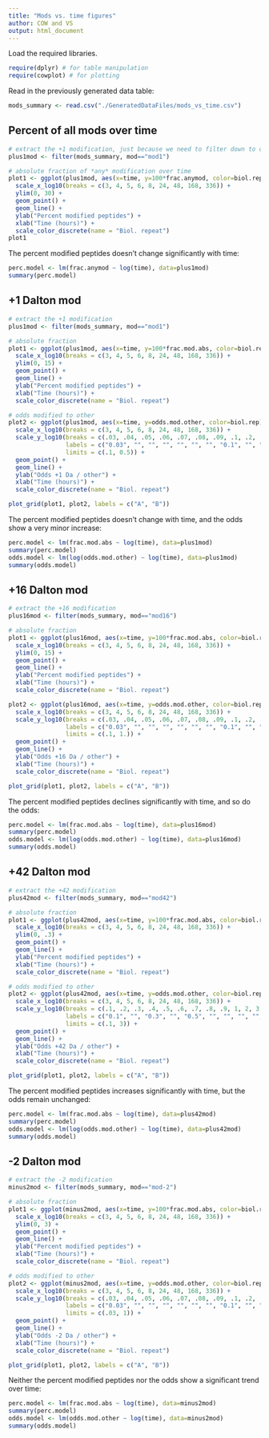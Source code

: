 ```yaml
---
title: "Mods vs. time figures"
author: COW and VS
output: html_document
---
```


Load the required libraries.
```r
require(dplyr) # for table manipulation
require(cowplot) # for plotting
```

Read in the previously generated data table:
```r
mods_summary <- read.csv("./GeneratedDataFiles/mods_vs_time.csv")
```

## Percent of all mods over time
```r
# extract the +1 modification, just because we need to filter down to one data set
plus1mod <- filter(mods_summary, mod=="mod1")

# absolute fraction of *any* modification over time
plot1 <- ggplot(plus1mod, aes(x=time, y=100*frac.anymod, color=biol.rep)) +
  scale_x_log10(breaks = c(3, 4, 5, 6, 8, 24, 48, 168, 336)) +
  ylim(0, 30) + 
  geom_point() +
  geom_line() +
  ylab("Percent modified peptides") +
  xlab("Time (hours)") +
  scale_color_discrete(name = "Biol. repeat")
plot1
```

The percent modified peptides doesn't change significantly with time:
```r
perc.model <- lm(frac.anymod ~ log(time), data=plus1mod)
summary(perc.model)
```

## +1 Dalton mod
```r
# extract the +1 modification
plus1mod <- filter(mods_summary, mod=="mod1")

# absolute fraction
plot1 <- ggplot(plus1mod, aes(x=time, y=100*frac.mod.abs, color=biol.rep)) +
  scale_x_log10(breaks = c(3, 4, 5, 6, 8, 24, 48, 168, 336)) +
  ylim(0, 15) + 
  geom_point() +
  geom_line() +
  ylab("Percent modified peptides") +
  xlab("Time (hours)") +
  scale_color_discrete(name = "Biol. repeat")

# odds modified to other
plot2 <- ggplot(plus1mod, aes(x=time, y=odds.mod.other, color=biol.rep)) +
  scale_x_log10(breaks = c(3, 4, 5, 6, 8, 24, 48, 168, 336)) +
  scale_y_log10(breaks = c(.03, .04, .05, .06, .07, .08, .09, .1, .2, .3, .4, .5, .6, .7, .8, .9, 1, 2, 3, 4, 5),
                labels = c("0.03", "", "", "", "", "", "", "0.1", "", "0.3", "", "0.5", "", "", "", "", "1.0", "", "3.0", "", ""),
                limits = c(.1, 0.5)) + 
  geom_point() +
  geom_line() +
  ylab("Odds +1 Da / other") +
  xlab("Time (hours)") +
  scale_color_discrete(name = "Biol. repeat")

plot_grid(plot1, plot2, labels = c("A", "B"))
```


The percent modified peptides doesn't change with time, and the odds show a very minor increase:
```r
perc.model <- lm(frac.mod.abs ~ log(time), data=plus1mod)
summary(perc.model)
odds.model <- lm(log(odds.mod.other) ~ log(time), data=plus1mod)
summary(odds.model)
```

## +16 Dalton mod
```r
# extract the +16 modification
plus16mod <- filter(mods_summary, mod=="mod16")

# absolute fraction
plot1 <- ggplot(plus16mod, aes(x=time, y=100*frac.mod.abs, color=biol.rep)) +
  scale_x_log10(breaks = c(3, 4, 5, 6, 8, 24, 48, 168, 336)) +
  ylim(0, 15) + 
  geom_point() +
  geom_line() +
  ylab("Percent modified peptides") +
  xlab("Time (hours)") +
  scale_color_discrete(name = "Biol. repeat")

plot2 <- ggplot(plus16mod, aes(x=time, y=odds.mod.other, color=biol.rep)) +
  scale_x_log10(breaks = c(3, 4, 5, 6, 8, 24, 48, 168, 336)) +
  scale_y_log10(breaks = c(.03, .04, .05, .06, .07, .08, .09, .1, .2, .3, .4, .5, .6, .7, .8, .9, 1, 2, 3, 4, 5),
                labels = c("0.03", "", "", "", "", "", "", "0.1", "", "0.3", "", "0.5", "", "", "", "", "1.0", "", "3.0", "", ""),
                limits = c(.1, 1.)) + 
  geom_point() +
  geom_line() +
  ylab("Odds +16 Da / other") +
  xlab("Time (hours)") +
  scale_color_discrete(name = "Biol. repeat")

plot_grid(plot1, plot2, labels = c("A", "B"))
```

The percent modified peptides declines significantly with time, and so do the odds:
```r
perc.model <- lm(frac.mod.abs ~ log(time), data=plus16mod)
summary(perc.model)
odds.model <- lm(log(odds.mod.other) ~ log(time), data=plus16mod)
summary(odds.model)
```

## +42 Dalton mod
```r
# extract the +42 modification
plus42mod <- filter(mods_summary, mod=="mod42")

# absolute fraction
plot1 <- ggplot(plus42mod, aes(x=time, y=100*frac.mod.abs, color=biol.rep)) +
  scale_x_log10(breaks = c(3, 4, 5, 6, 8, 24, 48, 168, 336)) +
  ylim(0, .3) + 
  geom_point() +
  geom_line() +
  ylab("Percent modified peptides") +
  xlab("Time (hours)") +
  scale_color_discrete(name = "Biol. repeat")

# odds modified to other
plot2 <- ggplot(plus42mod, aes(x=time, y=odds.mod.other, color=biol.rep)) +
  scale_x_log10(breaks = c(3, 4, 5, 6, 8, 24, 48, 168, 336)) +
  scale_y_log10(breaks = c(.1, .2, .3, .4, .5, .6, .7, .8, .9, 1, 2, 3, 4, 5),
                labels = c("0.1", "", "0.3", "", "0.5", "", "", "", "", "1.0", "", "3.0", "", ""),
                limits = c(.1, 3)) + 
  geom_point() +
  geom_line() +
  ylab("Odds +42 Da / other") +
  xlab("Time (hours)") +
  scale_color_discrete(name = "Biol. repeat")

plot_grid(plot1, plot2, labels = c("A", "B"))
```

The percent modified peptides increases significantly with time, but the odds remain unchanged:
```r
perc.model <- lm(frac.mod.abs ~ log(time), data=plus42mod)
summary(perc.model)
odds.model <- lm(log(odds.mod.other) ~ log(time), data=plus42mod)
summary(odds.model)
```

## -2 Dalton mod
```r
# extract the -2 modification
minus2mod <- filter(mods_summary, mod=="mod-2")

# absolute fraction
plot1 <- ggplot(minus2mod, aes(x=time, y=100*frac.mod.abs, color=biol.rep)) +
  scale_x_log10(breaks = c(3, 4, 5, 6, 8, 24, 48, 168, 336)) +
  ylim(0, 3) + 
  geom_point() +
  geom_line() +
  ylab("Percent modified peptides") +
  xlab("Time (hours)") +
  scale_color_discrete(name = "Biol. repeat")

# odds modified to other
plot2 <- ggplot(minus2mod, aes(x=time, y=odds.mod.other, color=biol.rep)) +
  scale_x_log10(breaks = c(3, 4, 5, 6, 8, 24, 48, 168, 336)) +
  scale_y_log10(breaks = c(.03, .04, .05, .06, .07, .08, .09, .1, .2, .3, .4, .5, .6, .7, .8, .9, 1, 2, 3, 4, 5),
                labels = c("0.03", "", "", "", "", "", "", "0.1", "", "0.3", "", "", "", "", "", "", "1.0", "", "3.0", "", ""),
                limits = c(.03, 1)) + 
  geom_point() +
  geom_line() +
  ylab("Odds -2 Da / other") +
  xlab("Time (hours)") +
  scale_color_discrete(name = "Biol. repeat")

plot_grid(plot1, plot2, labels = c("A", "B"))
```

Neither the percent modified peptides nor the odds show a significant trend over time:
```r
perc.model <- lm(frac.mod.abs ~ log(time), data=minus2mod)
summary(perc.model)
odds.model <- lm(odds.mod.other ~ log(time), data=minus2mod)
summary(odds.model)
```
